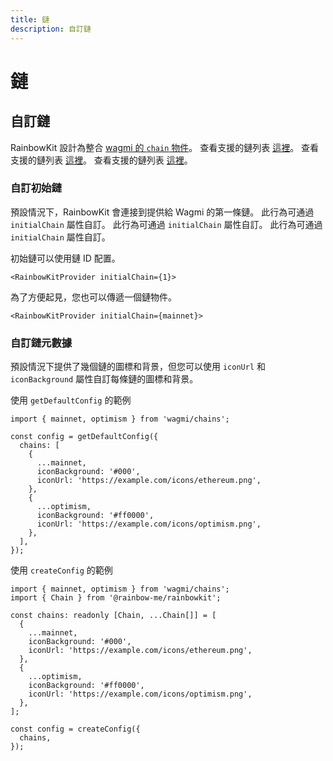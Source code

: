 ```yaml
---
title: 鏈
description: 自訂鏈
---
```


# 鏈

## 自訂鏈

RainbowKit 設計為整合 [wagmi 的 `chain` 物件](https://wagmi.sh/react/chains)。 查看支援的鏈列表 [這裡](https://wagmi.sh/react/chains#supported-chains)。 查看支援的鏈列表 [這裡](https://wagmi.sh/react/chains#supported-chains)。 查看支援的鏈列表 [這裡](https://wagmi.sh/react/chains#supported-chains)。

### 自訂初始鏈

預設情況下，RainbowKit 會連接到提供給 Wagmi 的第一條鏈。 此行為可通過 `initialChain` 屬性自訂。 此行為可通過 `initialChain` 屬性自訂。 此行為可通過 `initialChain` 屬性自訂。

初始鏈可以使用鏈 ID 配置。

```tsx
<RainbowKitProvider initialChain={1}>
```

為了方便起見，您也可以傳遞一個鏈物件。

```tsx
<RainbowKitProvider initialChain={mainnet}>
```

### 自訂鏈元數據

預設情況下提供了幾個鏈的圖標和背景，但您可以使用 `iconUrl` 和 `iconBackground` 屬性自訂每條鏈的圖標和背景。

使用 `getDefaultConfig` 的範例

```tsx
import { mainnet, optimism } from 'wagmi/chains';

const config = getDefaultConfig({
  chains: [
    {
      ...mainnet,
      iconBackground: '#000',
      iconUrl: 'https://example.com/icons/ethereum.png',
    },
    {
      ...optimism,
      iconBackground: '#ff0000',
      iconUrl: 'https://example.com/icons/optimism.png',
    },
  ],
});
```

使用 `createConfig` 的範例

```tsx
import { mainnet, optimism } from 'wagmi/chains';
import { Chain } from '@rainbow-me/rainbowkit';

const chains: readonly [Chain, ...Chain[]] = [
  {
    ...mainnet,
    iconBackground: '#000',
    iconUrl: 'https://example.com/icons/ethereum.png',
  },
  {
    ...optimism,
    iconBackground: '#ff0000',
    iconUrl: 'https://example.com/icons/optimism.png',
  },
];

const config = createConfig({
  chains,
});
```
